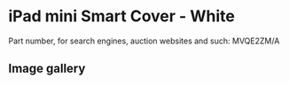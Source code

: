 
# iPad mini Smart Cover - White

Part number, for search engines, auction websites and such: MVQE2ZM/A

## Image gallery

<div style={{ width: "768px" }}>
  <GalleryComponent
    images={[
      {
        original: "/everysource/MVQE2.webp",
        thumbnail: "/everypreview/MVQE2.webp",
      },
      {
        original: "/everysource/MVQE2_AV1_GOLD.webp",
        thumbnail: "/everypreview/MVQE2_AV1_GOLD.webp",
      },
      {
        original: "/everysource/MVQE2_AV1_SILVER.webp",
        thumbnail: "/everypreview/MVQE2_AV1_SILVER.webp",
      },
      {
        original: "/everysource/MVQE2_AV1_SPACE_GRAY.webp",
        thumbnail: "/everypreview/MVQE2_AV1_SPACE_GRAY.webp",
      },
      {
        original: "/everysource/MVQE2_AV2.webp",
        thumbnail: "/everypreview/MVQE2_AV2.webp",
      },
      {
        original: "/everysource/MVQE2_AV3.webp",
        thumbnail: "/everypreview/MVQE2_AV3.webp",
      }
    ]}
  />
</div>